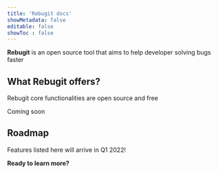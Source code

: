 ```yaml
---
title: 'Rebugit docs'
showMetadata: false
editable: false
showToc : false
---
```


**Rebugit** is an open source tool that aims to help developer solving bugs faster

## What Rebugit offers?

<Tip>Rebugit core functionalities are open source and free</Tip>

<Layout>

Coming soon

</Layout>

## Roadmap

<Tip>Features listed here will arrive in Q1 2022!</Tip>


**Ready to learn more?**
